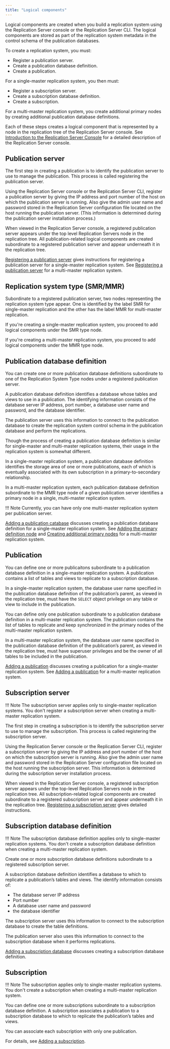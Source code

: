 ```yaml
---
title: "Logical components"
---
```


<div id="logical_components" class="registered_link"></div>

Logical components are created when you build a replication system using the Replication Server console or the Replication Server CLI. The logical components are stored as part of the replication system metadata in the control schema of the publication databases.

To create a replication system, you must:

-   Register a publication server.
-   Create a publication database definition.
-   Create a publication.

For a single-master replication system, you then must:

-   Register a subscription server.
-   Create a subscription database definition.
-   Create a subscription.

For a multi-master replication system, you create additional primary nodes by creating additional publication database definitions.

Each of these steps creates a logical component that is represented by a node in the replication tree of the  Replication Server console. See [Introduction to the Replication Server Console](../../04_intro_xdb_console/#intro_xdb_console) for a detailed description of the Replication Server console. 

## Publication server

The first step in creating a publication is to identify the publication server to use to manage the publication. This process is called registering the publication server.

Using the Replication Server console or the Replication Server CLI, register a publication server by giving the IP address and port number of the host on which the publication server is running. Also give the admin user name and password stored in the Replication Server configuration file located on the host running the publication server. (This information is determined during the publication server installation process.)

When viewed in the Replication Server console, a registered publication server appears under the top level Replication Servers node in the replication tree. All publication-related logical components are created subordinate to a registered publication server and appear underneath it in the replication tree.

[Registering a publication server](../../05_smr_operation/02_creating_publication/01_registering_publication_server/#registering_publication_server) gives instructions for registering a publication server for a single-master replication system. See [Registering a publication server](../../06_mmr_operation/02_creating_publication_mmr/#registering_pub_server) for a multi-master replication system.

## Replication system type (SMR/MMR)

Subordinate to a registered publication server, two nodes representing the replication system type appear. One is identified by the label SMR for single-master replication and the other has the label MMR for multi-master replication.

If you're creating a single-master replication system, you proceed to add logical components under the SMR type node.

If you're creating a multi-master replication system, you proceed to add logical components under the MMR type node.

## Publication database definition

You can create one or more publication database definitions subordinate to one of the Replication System Type nodes under a registered publication server. 

A publication database definition identifies a database whose tables and views to use in a publication. The identifying information consists of the database server IP address, port number, a database user name and password, and the database identifier.

The publication server uses this information to connect to the publication database to create the replication system control schema in the publication database and perform the replications.

Though the process of creating a publication database definition is similar for single-master and multi-master replication systems, their usage in the replication system is somewhat different.

In a single-master replication system, a publication database definition identifies the storage area of one or more publications, each of which is eventually associated with its own subscription in a primary-to-secondary relationship.

In a multi-master replication system, each publication database definition subordinate to the MMR type node of a given publication server identifies a primary node in a single, multi-master replication system.

!!! Note
    Currently, you can have only one multi-master replication system per publication server.

[Adding a publication catabase](../../05_smr_operation/02_creating_publication/02_adding_pub_database/#adding_pub_database) discusses creating a publication database definition for a single-master replication system. See [Adding the primary definition node](../../06_mmr_operation/02_creating_publication_mmr/#adding_pdn) and [Creating additional primary nodes](../../06_mmr_operation/03_creating_primary_nodes/#creating_primary_nodes) for a multi-master replication system.

## Publication

You can define one or more publicaitons subordinate to a publication database definition in a single-master replication system. A publication contains a list of tables and views to replicate to a subscription database.

In a single-master replication system, the database user name specified in the publication database definition of the publication’s parent, as viewed in the replication tree, must have the `SELECT` object privilege on any table or view to include in the publication.

You can define only one publication subordinate to a publication database definition in a multi-master replication system. The publication contains the list of tables to replicate and keep synchronized in the primary nodes of the multi-master replication system.

In a multi-master replication system, the database user name specified in the publication database definition of the publication’s parent, as viewed in the replication tree, must have superuser privileges and be the owner of all tables to be included in the publication.

[Adding a publication](../../05_smr_operation/02_creating_publication/03_adding_publication/#adding_publication) discusses creating a publication for a single-master replication system. See [Adding a publication](../../06_mmr_operation/02_creating_publication_mmr/#add_pub_mmr) for a multi-master replication system.

## Subscription server

!!! Note
    The subscription server applies only to single-master replication systems. You don't register a subscription server when creating a multi-master replication system.

The first step in creating a subscription is to identify the subscription server to use to manage the subscription. This process is called registering the subscription server.

Using the Replication Server console or the Replication Server CLI, register a subscription server by giving the IP address and port number of the host on which the subscription server is running. Also give the admin user name and password stored in the Replication Server configuration file located on the host running the subscription server. This information is determined during the subscription server installation process.

When viewed in the Replication Server console, a registered subscription server appears under the top-level Replication Servers node in the replication tree. All subscription-related logical components are created subordinate to a registered subscription server and appear underneath it in the replication tree. [Registering a subscription server](../../05_smr_operation/03_creating_subscription/01_registering_subscription_server/#registering_subscription_server) gives detailed instructions.

## Subscription database definition

!!! Note
    The subscription database definition applies only to single-master replication systems. You don't create a subscription database definition when creating a multi-master replication system.

Create one or more subscription database definitions subordinate to a registered subscription server.

A subscription database definition identifies a database to which to replicate a publication’s tables and views. The identify information consists of:
-  The database server IP address 
-  Port number
-  A database user name and password
-  the database identifier

The subscription server uses this information to connect to the subscription database to create the table definitions.

The publication server also uses this information to connect to the subscription database when it performs replications.

[Adding a subscription database](../../05_smr_operation/03_creating_subscription/02_adding_subscription_database/#adding_subscription_database) discusses creating a subscription database definition.

## Subscription

!!! Note
    The subscription applies only to single-master replication systems. You don't create a subscription when creating a multi-master replication system.

You can define one or more subscriptions subordinate to a subscription database definition. A subscription associates a publication to a subscription database to which to replicate the publication’s tables and views.

You can associate each subscription with only one publication.

For details, see [Adding a subscription](../../05_smr_operation/03_creating_subscription/03_adding_subscription/#adding_subscription).
